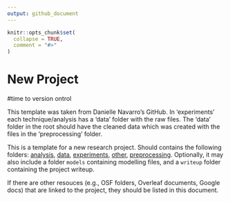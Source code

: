 ```yaml
---
output: github_document
---
```


<!-- README.md is generated from README.Rmd. Please edit that file -->

```r
knitr::opts_chunk$set(
  collapse = TRUE,
  comment = "#>"
)
```
# New Project
#time to version ontrol
<!-- badges: start -->
<!-- badges: end -->

This template was taken from Danielle Navarro's GitHub. In 'experiments' each technique/analysis has a 'data' folder with the raw files.
The 'data' folder in the root should have the cleaned data which was created with the files in the 'preprocessing' folder.

This is a template for a new research project. Should contains the following
folders: [analysis](./analysis), [data](./data), [experiments](./experiments),
[other](./other), [preprocessing](./preprocessing). Optionally, it may also 
include a folder `models` containing modelling files, and a `writeup` folder
containing the project writeup. 

If there are other resouces (e.g., OSF folders, Overleaf documents, Google docs)
that are linked to the project, they should be listed in this document.
